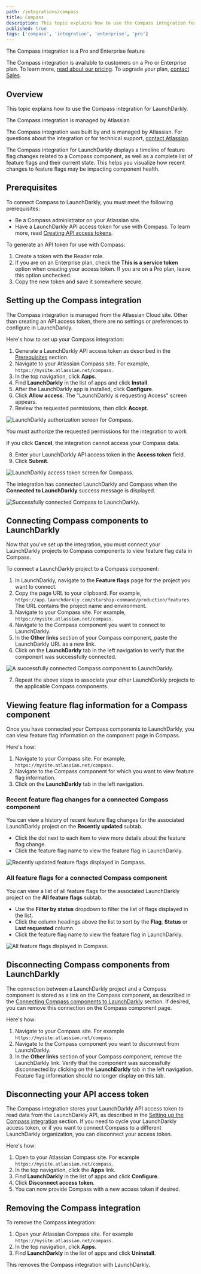```yaml
---
path: /integrations/compass
title: Compass
description: This topic explains how to use the Compass integration for LaunchDarkly.
published: true
tags: ['compass', 'integration', 'enterprise', 'pro']
---
```


<Callout intent="primary">
  <CalloutTitle>The Compass integration is a Pro and Enterprise feature</CalloutTitle>
  <CalloutDescription>

  The Compass integration is available to customers on a Pro or Enterprise plan. To learn more, [read about our pricing](https://launchdarkly.com/pricing/). To upgrade your plan, [contact Sales](https://launchdarkly.com/contact-sales/).

  </CalloutDescription>
</Callout>

## Overview

This topic explains how to use the Compass integration for LaunchDarkly.

<Callout intent="info">
  <CalloutTitle>The Compass integration is managed by Atlassian</CalloutTitle>
  <CalloutDescription>

  The Compass integration was built by and is managed by Atlassian. For questions about the integration or for technical support, [contact Atlassian](https://community.atlassian.com/t5/Compass-Alpha/gh-p/compass-alpha).

  </CalloutDescription>
</Callout>

The Compass integration for LaunchDarkly displays a timeline of feature flag changes related to a Compass component, as well as a complete list of feature flags and their current state. This helps you visualize how recent changes to feature flags may be impacting component health.

## Prerequisites

To connect Compass to LaunchDarkly, you must meet the following prerequisites:

* Be a Compass administrator on your Atlassian site.
* Have a LaunchDarkly API access token for use with Compass. To learn more, read [Creating API access tokens](/home/account-security/api-access-tokens#creating-api-access-tokens).

To generate an API token for use with Compass:

1. Create a token with the Reader role.
2. If you are on an Enterprise plan, check the **This is a service token** option when creating your access token. If you are on a Pro plan, leave this option unchecked.
3. Copy the new token and save it somewhere secure.

## Setting up the Compass integration

The Compass integration is managed from the Atlassian Cloud site. Other than creating an API access token, there are no settings or preferences to configure in LaunchDarkly.

Here's how to set up your Compass integration:

1. Generate a LaunchDarkly API access token as described in the [Prerequisites](#prerequisites) section.
2. Navigate to your Atlassian Compass site. For example, `https://mysite.atlassian.net/compass`.
3. In the top navigation, click **Apps**.
4. Find **LaunchDarkly** in the list of apps and click **Install**.
5. After the LaunchDarkly app is installed, click **Configure**.
6. Click **Allow access**. The "LaunchDarkly is requesting Access" screen appears.
7. Review the requested permissions, then click **Accept**.

![LaunchDarkly authorization screen for Compass.](compass-ld-integration-auth-dialog.png)

<Callout intent="info">
  <CalloutTitle>You must authorize the requested permissions for the integration to work</CalloutTitle>
  <CalloutDescription>

  If you click **Cancel**, the integration cannot access your Compass data.

  </CalloutDescription>
</Callout>

8. Enter your LaunchDarkly API access token in the **Access token** field.
9. Click **Submit**.

![LaunchDarkly access token screen for Compass.](compass-ld-integration-access-token.png)

The integration has connected LaunchDarkly and Compass when the **Connected to LaunchDarkly** success message is displayed.

![Successfully connected Compass to LaunchDarkly.](compass-ld-integration-connected.png)

## Connecting Compass components to LaunchDarkly

Now that you've set up the integration, you must connect your LaunchDarkly projects to Compass components to view feature flag data in Compass.

To connect a LaunchDarkly project to a Compass component:

1. In LaunchDarkly, navigate to the **Feature flags** page for the project you want to connect.
2. Copy the page URL to your clipboard. For example, `https://app.launchdarkly.com/starship-command/production/features`. The URL contains the project name and environment.
3. Navigate to your Compass site. For example, `https://mysite.atlassian.net/compass`.
4. Navigate to the Compass component you want to connect to LaunchDarkly.
5. In the **Other links** section of your Compass component, paste the LaunchDarkly URL as a new link.
6. Click on the **LaunchDarkly** tab in the left navigation to verify that the component was successfully connected.

![A successfully connected Compass component to LaunchDarkly.](compass-ld-integration-component-connected.png)

7. Repeat the above steps to associate your other LaunchDarkly projects to the applicable Compass components.

## Viewing feature flag information for a Compass component

Once you have connected your Compass components to LaunchDarkly, you can view feature flag information on the component page in Compass.

Here's how:

1. Navigate to your Compass site. For example, `https://mysite.atlassian.net/compass`.
2. Navigate to the Compass component for which you want to view feature flag information.
3. Click on the **LaunchDarkly** tab in the left navigation.

### Recent feature flag changes for a connected Compass component

You can view a history of recent feature flag changes for the associated LaunchDarkly project on the **Recently updated** subtab.
* Click the dot next to each item to view more details about the feature flag change.
* Click the feature flag name to view the feature flag in LaunchDarkly.

![Recently updated feature flags displayed in Compass.](compass-ld-integration-recently-updated.png)

### All feature flags for a connected Compass component

You can view a list of all feature flags for the associated LaunchDarkly project on the **All feature flags** subtab.
* Use the **Filter by status** dropdown to filter the list of flags displayed in the list.
* Click the column headings above the list to sort by the **Flag**, **Status** or **Last requested** column.
* Click the feature flag name to view the feature flag in LaunchDarkly.

![All feature flags displayed in Compass.](compass-ld-integration-all-feature-flags.png)

## Disconnecting Compass components from LaunchDarkly

The connection between a LaunchDarkly project and a Compass component is stored as a link on the Compass component, as described in the [Connecting Compass components to LaunchDarkly](#connecting-compass-components-to-launchdarkly) section. If desired, you can remove this connection on the Compass component page.

Here's how:

1. Navigate to your Compass site. For example `https://mysite.atlassian.net/compass`.
2. Navigate to the Compass component you want to disconnect from LaunchDarkly.
3. In the **Other links** section of your Compass component, remove the LaunchDarkly link. Verify that the component was successfully disconnected by clicking on the **LaunchDarkly** tab in the left navigation. Feature flag information should no longer display on this tab.

## Disconnecting your API access token

The Compass integration stores your LaunchDarkly API access token to read data from the LaunchDarkly API, as described in the [Setting up the Compass integration](#setting-up-the-compass-integration) section. If you need to cycle your LaunchDarkly access token, or if you want to connect Compass to a different LaunchDarkly organization, you can disconnect your access token.

Here's how:

1. Open to your Atlassian Compass site. For example `https://mysite.atlassian.net/compass`.
2. In the top navigation, click the **Apps** link.
3. Find **LaunchDarkly** in the list of apps and click **Configure**.
4. Click **Disconnect access token**.
5. You can now provide Compass with a new access token if desired.

## Removing the Compass integration

To remove the Compass integration:

1. Open your Atlassian Compass site. For example `https://mysite.atlassian.net/compass`.
2. In the top navigation, click **Apps**.
3. Find **LaunchDarkly** in the list of apps and click **Uninstall**.

This removes the Compass integration with LaunchDarkly.
